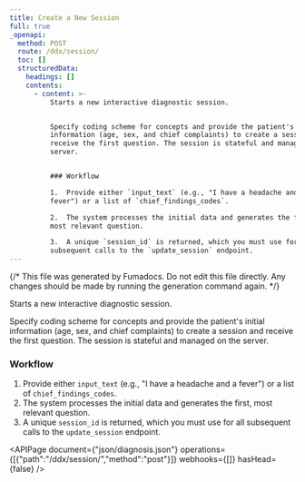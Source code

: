 ```yaml
---
title: Create a New Session
full: true
_openapi:
  method: POST
  route: /ddx/session/
  toc: []
  structuredData:
    headings: []
    contents:
      - content: >-
          Starts a new interactive diagnostic session.


          Specify coding scheme for concepts and provide the patient's initial
          information (age, sex, and chief complaints) to create a session and
          receive the first question. The session is stateful and managed on the
          server.


          ### Workflow

          1.  Provide either `input_text` (e.g., "I have a headache and a
          fever") or a list of `chief_findings_codes`.

          2.  The system processes the initial data and generates the first,
          most relevant question.

          3.  A unique `session_id` is returned, which you must use for all
          subsequent calls to the `update_session` endpoint.
---
```


{/* This file was generated by Fumadocs. Do not edit this file directly. Any changes should be made by running the generation command again. */}

Starts a new interactive diagnostic session.

Specify coding scheme for concepts and provide the patient's initial information (age, sex, and chief complaints) to create a session and receive the first question. The session is stateful and managed on the server.

### Workflow
1.  Provide either `input_text` (e.g., "I have a headache and a fever") or a list of `chief_findings_codes`.
2.  The system processes the initial data and generates the first, most relevant question.
3.  A unique `session_id` is returned, which you must use for all subsequent calls to the `update_session` endpoint.

<APIPage document={"json/diagnosis.json"} operations={[{"path":"/ddx/session/","method":"post"}]} webhooks={[]} hasHead={false} />